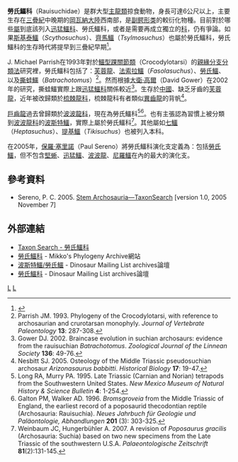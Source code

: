 {{Automatic taxobox
| taxon = Rauisuchidae
| authority = von Huene, 1936
| fossil_range = {{fossil_range|248|200}}[[三疊紀|三疊紀]]
| image = Postosuchus kirkpatricki flipped.jpg 
| image_caption = [[波斯特鱷|波斯特鱷]]
| subdivision_ranks = [[屬|屬]]
| subdivision = 
*[[艾爾加奈鱷|艾爾加奈鱷]] ''Arganasuchus''
*?[[汾河鱷|汾河鱷]] ''Fenhosuchus''
*?[[安那哥鳄|安那哥鳄]] ''Energosuchus''
*[[七鱷|七鱷]] ''Heptasuchus''
*''Jushatyria''
*[[波羅尼鱷|波羅尼鱷]] ''Polonosuchus''
*[[波斯特鱷|波斯特鱷]] ''Postosuchus''
*[[勞氏鱷|勞氏鱷]] ''Rauisuchus''
*[[斯基泰鳄|斯基泰鳄]] ''Scythosuchus''
*''Stagonosuchus''
*[[巨齒龍|巨齒龍]] ''Teratosaurus''
*[[提基鱷|提基鱷]] ''Tikisuchus''
*''Vivaron''
*[[武氏龍|武氏龍]] ''Vjushkovisaurus''
*?''Dongusuchus''
*?[[維切格達鱷|維切格達鱷]] ''Vytshegdosuchus''
}}

'''勞氏鱷科'''（Rauisuchidae）是群大型[[主龍類|主龍類]]掠食動物，身長可達6公尺以上，主要生存在[[三疊紀|三疊紀]]中晚期的[[岡瓦納大陸|岡瓦納大陸]]西南部，是[[副鳄形类|副鳄形类]]的較衍化物種。目前對於哪些[[屬|屬]]到底該列入[[迅猛鱷科|迅猛鱷科]]、勞氏鱷科，或者是需要再成立獨立的[[科|科]]，仍有爭論。如果[[斯基泰鱷|斯基泰鱷]]（''Scythosuchus''）、[[齊馬鱷|齊馬鱷]]（''Tsylmosuchus''）也屬於勞氏鱷科，勞氏鱷科的生存時代將提早到三疊紀早期<ref name=GS>{{cite book |last=Gower |first=D.J. |coauthors=and Sennikov, A.G. |year=2003 |chapter=Early archosaurs from Russia |title=The Age of Dinosaurs in Russia and Mongolia |editors=Benton, M.J.; Shishkin, M.A.; and Unwin, D.M. (eds.) |publisher=Cambridge University Press |location=Cambridge |pages=140–159}}</ref>。

J. Michael Parrish在1993年對於[[鱷型踝關節類|鱷型踝關節類]]（Crocodylotarsi）的[[親緣分支分類法|親緣分支分類法]]研究裡，勞氏鱷科包括了：[[芙蓉龍|芙蓉龍]]、[[法索拉鱷|法索拉鱷]]（''Fasolasuchus''）、[[勞氏鱷|勞氏鱷]]、以及[[撕蛙鱷|撕蛙鱷]]（''Batrachotomus''）<ref name="Parrish, 1993">Parrish JM. 1993. Phylogeny of the Crocodylotarsi, with reference to archosaurian and crurotarsan monophyly. ''Journal of Vertebrate Paleontology'' '''13''': 287-308.</ref>。然而根據[[大衛·高爾|大衛·高爾]]（David Gower）在2002年的研究，撕蛙鱷實際上跟[[迅猛鱷科|迅猛鱷科]]關係較近<ref name="Gower, 2002">Gower DJ. 2002. Braincase evolution in suchian archosaurs: evidence from the rauisuchian ''Batrachotomus''. ''Zoological Journal of the Linnean Society'' '''136''': 49-76.</ref>。生存於[[中國|中國]]、缺乏牙齒的[[芙蓉龍|芙蓉龍]]，近年被改歸類於[[梳棘龍科|梳棘龍科]]，梳棘龍科有者類似[[異齒龍|異齒龍]]的背帆<ref name="Nesbitt, 2005">Nesbitt SJ. 2005. Osteology of the Middle Triassic pseudosuchian archosaur ''Arizonasaurus babbitti''. ''Historical Biology'' '''17''': 19-47.</ref>。

[[巨齒龍|巨齒龍]]過去曾歸類於[[波波龍科|波波龍科]]，現在為勞氏鱷科<ref name="Long & Murry, 1995">Long RA, Murry PA. 1995. Late Triassic (Carnian and Norian) tetrapods from the Southwestern United States. ''New Mexico Museum of Natural History & Science Bulletin'' '''4''': 1-254.</ref><ref name="Galton & Walker, 1996">Galton PM, Walker AD. 1996. ''Bromsgroveia'' from the Middle Triassic of England, the earliest record of a poposaurid thecodontian reptile (Archosauria: Rauisuchia). ''Neues Jahrbuch für Geologie und Paläontologie, Abhandlungen'' '''201''' (3): 303-325.</ref>。也有主張認為習慣上被分類到[[波波龍科|波波龍科]]的[[波斯特鱷|波斯特鱷]]，實際上屬於勞氏鱷科<ref name="Weinbaum &Hungerbühler, 2007">Weinbaum JC, Hungerbühler A. 2007. A revision of ''Poposaurus gracilis'' (Archosauria: Suchia) based on two new specimens from the Late Triassic of the southwestern U.S.A. ''Palaeontologische Zeitschrift'' '''81'''(2):131-145.</ref>。其他屬如[[七鱷|七鱷]]（''Heptasuchus''）、[[提基鱷|提基鱷]]（''Tikisuchus''）也被列入本科。

在2005年，[[保羅·塞里諾|保羅·塞里諾]]（Paul Sereno）將勞氏鱷科演化支定義為：包括[[勞氏鱷|勞氏鱷]]，但不包含[[堅蜥|堅蜥]]、[[迅猛鱷|迅猛鱷]]、[[波波龍|波波龍]]、[[尼羅鱷|尼羅鱷]]在內的最大的演化支。

==參考資料== 
<div class="references-small">
<references></references>
* Sereno, P. C. 2005. [https://web.archive.org/web/20090115093329/http://www.taxonsearch.org/Archive/stem-archosauria-1.0.php Stem Archosauria—TaxonSearch] [version 1.0, 2005 November 7] 
</div>

==外部連結== 
* [https://web.archive.org/web/20070311065329/http://www.taxonsearch.org/dev/taxon_edit.php?Action=View&tax_id=463 Taxon Search - 勞氏鱷科]
* [https://web.archive.org/web/20060927213711/http://www.fmnh.helsinki.fi/users/haaramo/Metazoa/Deuterostoma/Chordata/Archosauria/Pseudosuchia/Rauisuchidae.htm 勞氏鱷科] - Mikko's Phylogeny Archive網站
* [http://dml.cmnh.org/1997Jan/msg00127.html 波斯特鱷/勞氏鱷] - Dinosaur Mailing List archives論壇
* [http://dml.cmnh.org/1997Jan/msg00249.html 勞氏鱷科] - Dinosaur Mailing List archives論壇
{{偽鱷類|B.}}
{{taxonbar}}
[[Category:爬行動物|L]]
[[Category:1936年描述的分类群|L]]
